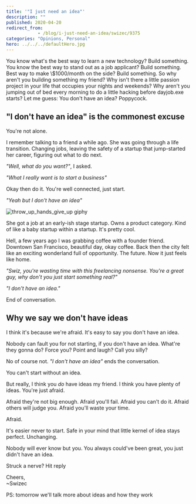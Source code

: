 ```yaml
---
title: '"I just need an idea"'
description: ""
published: 2020-04-20
redirect_from: 
            - /blog/i-just-need-an-idea/swizec/9375
categories: "Opinions, Personal"
hero: ../../../defaultHero.jpg
---
```


You know what's the best way to learn a new technology? Build something. You know the best way to stand out as a job applicant? Build something. Best way to make \\$1000/month on the side? Build something. So why aren't you building something my friend? Why isn't there a little passion project in your life that occupies your nights and weekends? Why aren't you jumping out of bed every morning to do a little hacking before dayjob.exe starts? Let me guess: You don't have an idea? Poppycock.

## "I don't have an idea" is the commonest excuse

You're not alone.

I remember talking to a friend a while ago. She was going through a life transition. Changing jobs, leaving the safety of a startup that jump-started her career, figuring out what to do next.

_"Well, what do you want?"_, I asked.

_"What I really want is to start a business"_

Okay then do it. You're well connected, just start.

_"Yeah but I don't have an idea"_

![throw_up_hands_give_up giphy](./img/media-4SZxcPTtlGAZa-giphy.gif)

She got a job at an early-ish stage startup. Owns a product category. Kind of like a baby startup within a startup. It's pretty cool.

Hell, a few years ago I was grabbing coffee with a founder friend. Downtown San Francisco, beautiful day, okay coffee. Back then the city felt like an exciting wonderland full of opportunity. The future. Now it just feels like home.

_"Swiz, you're wasting time with this freelancing nonsense. You're a great guy, why don't you just start something real?"_

_"I don't have an idea."_

End of conversation.

## Why we say we don't have ideas

I think it's because we're afraid. It's easy to say you don't have an idea.

Nobody can fault you for not starting, if you don't have an idea. What're they gonna do? Force you? Point and laugh? Call you silly?

No of course not. _"I don't have an idea"_ ends the conversation.

You can't start without an idea.

But really, I think you _do_ have ideas my friend. I think you have plenty of ideas. You're just afraid.

Afraid they're not big enough. Afraid you'll fail. Afraid you can't do it. Afraid others will judge you. Afraid you'll waste your time.

Afraid.

It's easier never to start. Safe in your mind that little kernel of idea stays perfect. Unchanging.

Nobody will ever know but you. You always could've been great, you just didn't have an idea.

Struck a nerve? Hit reply

Cheers,  
~Swizec

PS: tomorrow we'll talk more about ideas and how they work
